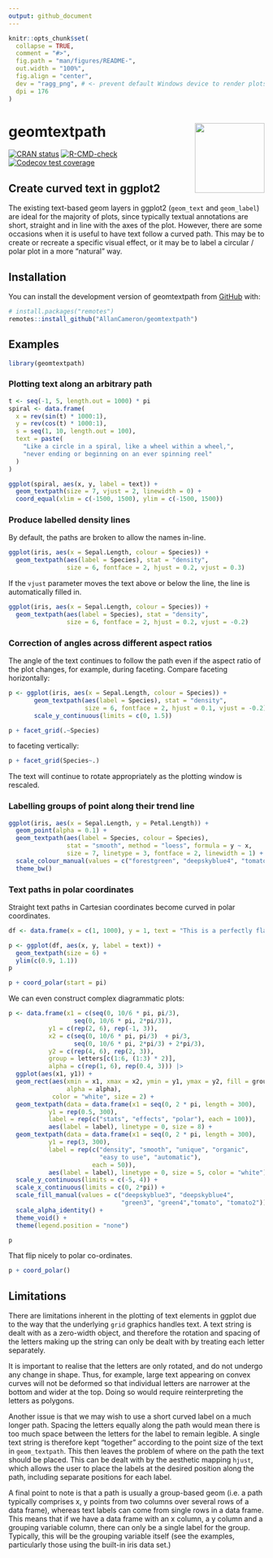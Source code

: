 ```yaml
---
output: github_document
---
```


<!-- README.md is generated from README.Rmd. Please edit that file -->

```r
knitr::opts_chunk$set(
  collapse = TRUE,
  comment = "#>",
  fig.path = "man/figures/README-",
  out.width = "100%",
  fig.align = "center",
  dev = "ragg_png", # <- prevent default Windows device to render plots
  dpi = 176
)
```

# geomtextpath <img src='man/figures/logo.png' align="right" height="137" />

<!-- badges: start -->
[![CRAN status](https://www.r-pkg.org/badges/version/geomtextpath)](https://CRAN.R-project.org/package=geomtextpath)
[![R-CMD-check](https://github.com/AllanCameron/geomtextpath/workflows/R-CMD-check/badge.svg)](https://github.com/AllanCameron/geomtextpath/actions)
[![Codecov test coverage](https://codecov.io/gh/AllanCameron/geomtextpath/branch/main/graph/badge.svg)](https://codecov.io/gh/AllanCameron/geomtextpath?branch=main)
<!-- badges: end -->

## Create curved text in ggplot2

The existing text-based geom layers in ggplot2 (`geom_text` and `geom_label`) are ideal for the majority of plots, since typically textual annotations are short, straight and in line with the axes of the plot. However, there are some occasions when it is useful to have text follow a curved path. This may be to create or recreate a specific visual effect, or it may be to label a circular / polar plot in a more "natural" way.

## Installation

You can install the development version of geomtextpath from [GitHub](https://github.com/) with:

``` r
# install.packages("remotes")
remotes::install_github("AllanCameron/geomtextpath")
```
## Examples

```r
library(geomtextpath)
```

### Plotting text along an arbitrary path

```r
t <- seq(-1, 5, length.out = 1000) * pi
spiral <- data.frame(
  x = rev(sin(t) * 1000:1),
  y = rev(cos(t) * 1000:1),
  s = seq(1, 10, length.out = 100),
  text = paste(
    "Like a circle in a spiral, like a wheel within a wheel,",
    "never ending or beginning on an ever spinning reel"
  )
)

ggplot(spiral, aes(x, y, label = text)) +
  geom_textpath(size = 7, vjust = 2, linewidth = 0) +
  coord_equal(xlim = c(-1500, 1500), ylim = c(-1500, 1500))
```

### Produce labelled density lines

By default, the paths are broken to allow the names in-line.

```r
ggplot(iris, aes(x = Sepal.Length, colour = Species)) +
  geom_textpath(aes(label = Species), stat = "density",
                size = 6, fontface = 2, hjust = 0.2, vjust = 0.3)
```

If the `vjust`  parameter moves the text above or below the line, the line is automatically filled in.

```r
ggplot(iris, aes(x = Sepal.Length, colour = Species)) +
  geom_textpath(aes(label = Species), stat = "density",
                size = 6, fontface = 2, hjust = 0.2, vjust = -0.2)
```

### Correction of angles across different aspect ratios

The angle of the text continues to follow the path even if the aspect ratio of the plot changes, for example, during faceting. Compare faceting horizontally:
```r
p <- ggplot(iris, aes(x = Sepal.Length, colour = Species)) +
       geom_textpath(aes(label = Species), stat = "density",
                     size = 6, fontface = 2, hjust = 0.1, vjust = -0.2) +
       scale_y_continuous(limits = c(0, 1.5))

p + facet_grid(.~Species)
```

to faceting vertically:
```r
p + facet_grid(Species~.)
```

The text will continue to rotate appropriately as the plotting window is rescaled.

### Labelling groups of point along their trend line

```r
ggplot(iris, aes(x = Sepal.Length, y = Petal.Length)) +
  geom_point(alpha = 0.1) +
  geom_textpath(aes(label = Species, colour = Species),
                stat = "smooth", method = "loess", formula = y ~ x,
                size = 7, linetype = 3, fontface = 2, linewidth = 1) +
  scale_colour_manual(values = c("forestgreen", "deepskyblue4", "tomato4")) +
  theme_bw()
```



### Text paths in polar coordinates

Straight text paths in Cartesian coordinates become curved in polar coordinates.

```r
df <- data.frame(x = c(1, 1000), y = 1, text = "This is a perfectly flat label")

p <- ggplot(df, aes(x, y, label = text)) +
  geom_textpath(size = 6) +
  ylim(c(0.9, 1.1))
p
```

```r
p + coord_polar(start = pi)
```

We can even construct complex diagrammatic plots:

```r
p <- data.frame(x1 = c(seq(0, 10/6 * pi, pi/3),
                  seq(0, 10/6 * pi, 2*pi/3)),
           y1 = c(rep(2, 6), rep(-1, 3)),
           x2 = c(seq(0, 10/6 * pi, pi/3)  + pi/3,
                  seq(0, 10/6 * pi, 2*pi/3) + 2*pi/3),
           y2 = c(rep(4, 6), rep(2, 3)),
           group = letters[c(1:6, (1:3) * 2)],
           alpha = c(rep(1, 6), rep(0.4, 3))) |>
  ggplot(aes(x1, y1)) +
  geom_rect(aes(xmin = x1, xmax = x2, ymin = y1, ymax = y2, fill = group,
                alpha = alpha),
            color = "white", size = 2) +
  geom_textpath(data = data.frame(x1 = seq(0, 2 * pi, length = 300),
           y1 = rep(0.5, 300),
           label = rep(c("stats", "effects", "polar"), each = 100)),
           aes(label = label), linetype = 0, size = 8) +
  geom_textpath(data = data.frame(x1 = seq(0, 2 * pi, length = 300),
           y1 = rep(3, 300),
           label = rep(c("density", "smooth", "unique", "organic",
                         "easy to use", "automatic"), 
                       each = 50)),
           aes(label = label), linetype = 0, size = 5, color = "white") +
  scale_y_continuous(limits = c(-5, 4)) +
  scale_x_continuous(limits = c(0, 2*pi)) +
  scale_fill_manual(values = c("deepskyblue3", "deepskyblue4",
                               "green3", "green4","tomato", "tomato2")) +
  scale_alpha_identity() +
  theme_void() +
  theme(legend.position = "none") 

p
```

That flip nicely to polar co-ordinates.

```r

p + coord_polar()

```

## Limitations

There are limitations inherent in the plotting of text elements in ggplot due to the way that the underlying `grid` graphics handles text. A text string is dealt with as a zero-width object, and therefore the rotation and spacing of the letters making up the string can only be dealt with by treating each letter separately. 

It is important to realise that the letters are only rotated, and do not undergo any change in shape. Thus, for example, large text appearing on convex curves will not be deformed so that individual letters are narrower at the bottom and wider at the top. Doing so would require reinterpreting the letters as polygons.

Another issue is that we may wish to use a short curved label on a much longer path. Spacing the letters equally along the path would mean there is too much space between the letters for the label to remain legible. A single text string is therefore kept "together" according to the point size of the text in `geom_textpath`. This then leaves the problem of where on the path the text should be placed. This can be dealt with by the aesthetic mapping `hjust`, which allows the user to place the labels at the desired position along the path, including separate positions for each label.

A final point to note is that a path is usually a group-based geom (i.e. a path typically comprises x, y points from two columns over several rows of a data frame), whereas text labels can come from single rows in a data frame. This means that if we have a data frame with an x column, a y column and a grouping variable column, there can only be a single label for the group. Typically, this will be the grouping variable itself (see the examples, particularly those using the built-in iris data set.)
